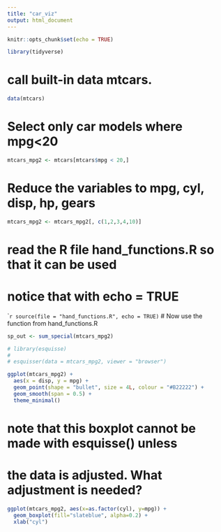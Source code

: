 ```yaml
---
title: "car_viz"
output: html_document
---
```


```r
knitr::opts_chunk$set(echo = TRUE)

library(tidyverse)
```
# call built-in data mtcars.
```r
data(mtcars)
```
# Select only car models where mpg<20
```r
mtcars_mpg2 <- mtcars[mtcars$mpg < 20,]
```

# Reduce the variables to mpg, cyl, disp, hp, gears
```r
mtcars_mpg2 <- mtcars_mpg2[, c(1,2,3,4,10)]
```
# read the R file hand_functions.R so that it can be used
# notice that with echo = TRUE 
````r
source(file = "hand_functions.R", echo = TRUE)
```
# Now use the function from hand_functions.R
```r
sp_out <- sum_special(mtcars_mpg2)
```
```r
# library(esquisse)
# 
# esquisser(data = mtcars_mpg2, viewer = "browser")
```

```r
ggplot(mtcars_mpg2) +
  aes(x = disp, y = mpg) +
  geom_point(shape = "bullet", size = 4L, colour = "#B22222") +
  geom_smooth(span = 0.5) +
  theme_minimal()
```

# note that this boxplot cannot be made with esquisse() unless
# the data is adjusted.  What adjustment is needed?

```r
ggplot(mtcars_mpg2, aes(x=as.factor(cyl), y=mpg)) + 
  geom_boxplot(fill="slateblue", alpha=0.2) + 
  xlab("cyl")
```





